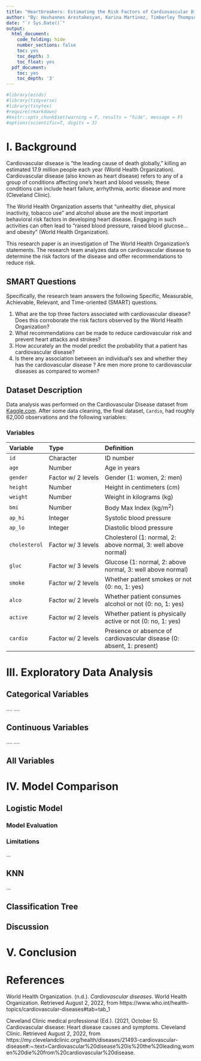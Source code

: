 ```yaml
---
title: "Heartbreakers: Estimating the Risk Factors of Cardiovascular Disease"
author: "By: Hovhannes Arestakesyan, Karina Martinez, Timberley Thompson, Chenxu Wang, & Zhe Yu"
date: "`r Sys.Date()`"
output:
  html_document:
    code_folding: hide
    number_sections: false
    toc: yes
    toc_depth: 3
    toc_float: yes
  pdf_document:
    toc: yes
    toc_depth: '3'
---
```


```r
#library(ezids)
#library(tidyverse)
#library(tinytex)
#require(rmarkdown)
#knitr::opts_chunk$set(warning = F, results = "hide", message = F)
#options(scientific=T, digits = 3) 

```
# I. Background

Cardiovascular disease is "the leading cause of death globally," killing an estimated 17.9 million people each year (World Health Organization). Cardiovascular disease (also known as heart disease) refers to any of a group of conditions affecting one's heart and blood vessels; these conditions can include heart failure, arrhythmia, aortic disease and more (Cleveland Clinic).

The World Health Organization asserts that "unhealthy diet, physical inactivity, tobacco use" and alcohol abuse are the most important behavioral risk factors in developing heart disease. Engaging in such activities can often lead to "raised blood pressure, raised blood glucose... and obesity" (World Health Organization).

This research paper is an investigation of The World Health Organization's statements. The research team analyzes data on cardiovascular disease to determine the risk factors of the disease and offer recommendations to reduce risk.

## SMART Questions
Specifically, the research team answers the following Specific, Measurable, Achievable, Relevant, and Time-oriented (SMART) questions.  

  1. What are the top three factors associated with cardiovascular disease? Does this corroborate the risk factors observed by the World Health Organization?  
  2. What recommendations can be made to reduce cardiovascular risk and prevent heart attacks and strokes?  
  3. How accurately an the model predict the probability that a patient has cardiovascular disease?    
  4. Is there any association between an individual's sex and whether they has the 
cardiovascular disease ? Are men more prone to cardiovascular diseases as compared to
women?


## Dataset Description

Data analysis was performed on the Cardiovascular Disease dataset from [Kaggle.com](https://www.kaggle.com/datasets/sulianova/cardiovascular-disease-dataset). After some data cleaning, the final dataset, `Cardio`, had roughly 62,000 observations and the following variables:

### Variables

Variable | Type | Definition  
  :-     |  :-- |  :----
`id`	 | Character | ID number
`age`	 | Number | Age in years
`gender` |Factor w/ 2 levels | Gender (1: women, 2: men)
`height` | Number | Height in centimeters (cm)
`weight` |Number | Weight in kilograms (kg)
`bmi` | Number | Body Max Index (kg/m^2^)
`ap_hi` | Integer | Systolic blood pressure
`ap_lo` | Integer | Diastolic blood pressure
`cholesterol` |Factor w/ 3 levels| Cholesterol (1: normal, 2: above normal, 3: well above normal)
`gluc` |Factor w/ 3 levels| Glucose (1: normal, 2: above normal, 3: well above normal)
`smoke` |Factor w/ 2 levels| Whether patient smokes or not (0: no, 1: yes)
`alco` |Factor w/ 2 levels| Whether patient consumes alcohol or not (0: no, 1: yes)
`active` |Factor w/ 2 levels| Whether patient is physically active or not (0: no, 1: yes)
`cardio` |Factor w/ 2 levels| Presence or absence of cardiovascular disease (0: absent, 1: present)

# III. Exploratory Data Analysis
## Categorical Variables
....
....

## Continuous Variables
....
....

## All Variables

# IV. Model Comparison
## Logistic Model
### Model Evaluation
### Limitations
...

## KNN
...

## Classification Tree

## Discussion

# V. Conclusion



# References
World Health Organization. (n.d.). *Cardiovascular diseases*. World Health Organization. Retrieved August 2, 2022, from https://www.who.int/health-topics/cardiovascular-diseases#tab=tab_1 

Cleveland Clinic medical professional (Ed.). (2021, October 5). Cardiovascular disease: Heart disease causes and symptoms. Cleveland Clinic. Retrieved August 2, 2022, from https://my.clevelandclinic.org/health/diseases/21493-cardiovascular-disease#:~:text=Cardiovascular%20disease%20is%20the%20leading,women%20die%20from%20cardiovascular%20disease. 









